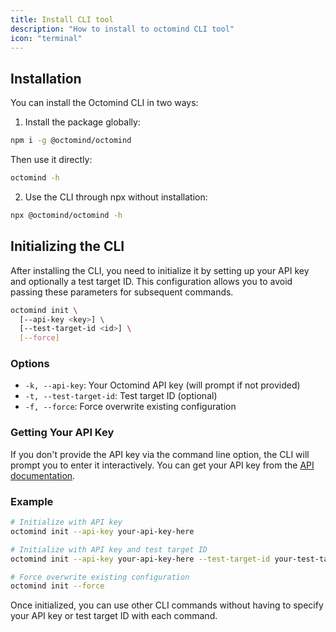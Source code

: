 ```yaml
---
title: Install CLI tool
description: "How to install to octomind CLI tool"
icon: "terminal"
---
```


## Installation

You can install the Octomind CLI in two ways:

1. Install the package globally:
```bash
npm i -g @octomind/octomind
```
Then use it directly:
```bash
octomind -h
```

2. Use the CLI through npx without installation:
```bash
npx @octomind/octomind -h
```

## Initializing the CLI

After installing the CLI, you need to initialize it by setting up your API key and optionally a test target ID. This configuration allows you to avoid passing these parameters for subsequent commands.

```bash
octomind init \
  [--api-key <key>] \
  [--test-target-id <id>] \
  [--force]
```

### Options

- `-k, --api-key`: Your Octomind API key (will prompt if not provided)
- `-t, --test-target-id`: Test target ID (optional)
- `-f, --force`: Force overwrite existing configuration

### Getting Your API Key

If you don't provide the API key via the command line option, the CLI will prompt you to enter it interactively. 
You can get your API key from the [API documentation](https://octomind.dev/docs/run-tests/execution-curl#create-an-api-key).

### Example

```bash
# Initialize with API key
octomind init --api-key your-api-key-here

# Initialize with API key and test target ID
octomind init --api-key your-api-key-here --test-target-id your-test-target-id

# Force overwrite existing configuration
octomind init --force
```

Once initialized, you can use other CLI commands without having to specify your API key or test 
target ID with each command.